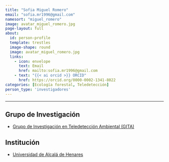 ```yaml
---
title: "Sofia Miguel Romero"
email: "sofia.mr1996@gmail.com"  
namesort: "miguel_romero"
image: avatar_miguel_romero.jpg
page-layout: full
about: 
  id: person-profile
  template: trestles
  image-shape: round
  image: avatar_miguel_romero.jpg
  links:
    - icon: envelope
      text: Email
      href: mailto:sofia.mr1996@gmail.com
    - text: "{{< ai orcid >}} ORCID"
      href: https://orcid.org/0000-0002-1341-8022
categories: [Ecología forestal, Teledetección]
person_type: 'investigadores'
---
```

 
<hr>

:::{#person-profile}

## Grupo de Investigación
- [Grupo de Investigación en Teledetección Ambiental (GITA)](https://geogra.uah.es/gita/)

## Institución
- [Universidad de Alcalá de Henares](https://www.uah.es)

:::

